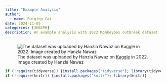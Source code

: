 ```yaml
---
title: "Example Analysis"
author:
  - name: Ruiqing Cai
date: 2024-11-05
categories: [JHBSPH]
description: An example analysis with 2022 Monkeypox outbreak dataset
---
```


![The dataset was uploaded by Hanzla Nawaz on [Kaggle](https://www.kaggle.com/datasets/hanzlanawaz/monkeypox-outbreak/code) in 2022. Image created by Hanzla Nawaz](images/dataset-cover.jpg)


```r
if (!require(tidyverse)) {install.packages("tidyverse"); library(tidyverse)}
if (!require(knitr)) {install.packages("knitr"); library(knitr)}
```



